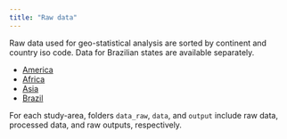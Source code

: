 ```yaml
---
title: "Raw data"
---
```


Raw data used for geo-statistical analysis are sorted by continent and country iso code. Data for Brazilian states are available separately.

- [America](https://drive.google.com/drive/folders/1LGc4GPvlkcl9imi2Y3CCIlWybAPqQxtX?usp=sharing)
- [Africa](https://drive.google.com/drive/folders/1qaSKQa8ZOLL6-_jjwo2gisj05rVq3s2N?usp=sharing)
- [Asia](https://drive.google.com/drive/folders/1PGHHtJCZ14HSJN8g-u6erGBhd-T6Grk9?usp=sharing)
- [Brazil](https://drive.google.com/drive/folders/1o9qndF_2koSR0NIaBkJ0Re_tZf4KBwPY?usp=sharing)

For each study-area, folders `data_raw`, `data`, and `output` include raw data, processed data, and raw outputs, respectively.  
